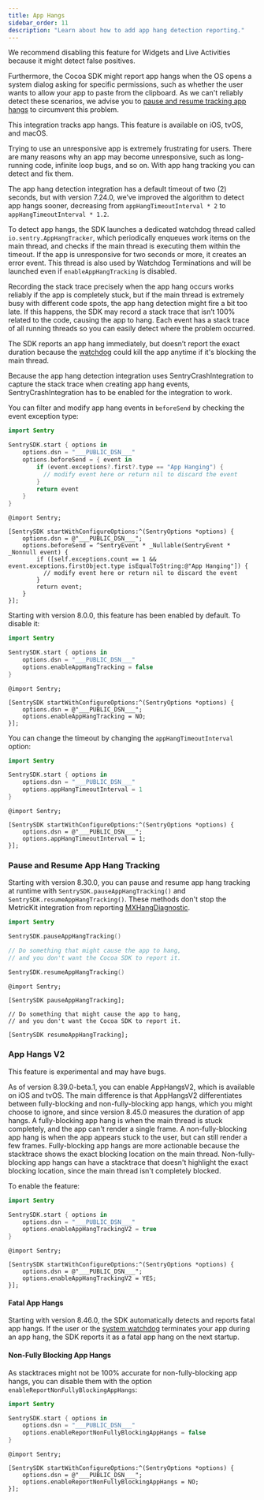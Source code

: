 ```yaml
---
title: App Hangs
sidebar_order: 11
description: "Learn about how to add app hang detection reporting."
---
```


<Alert>

We recommend disabling this feature for Widgets and Live Activities because it might detect false positives.

Furthermore, the Cocoa SDK might report app hangs when the OS opens a system dialog asking for specific permissions,
such as whether the user wants to allow your app to paste from the clipboard. As we can't reliably detect these scenarios,
we advise you to [pause and resume tracking app hangs](#pause-and-resume-app-hang-tracking) to circumvent this problem.

</Alert>

This integration tracks app hangs. This feature is available on iOS, tvOS, and macOS.

Trying to use an unresponsive app is extremely frustrating for users. There are many reasons why an app may become unresponsive, such as long- running code, infinite loop bugs, and so on. With app hang tracking you can detect and fix them.

The app hang detection integration has a default timeout of two (2) seconds, but with version 7.24.0, we’ve improved the algorithm to detect app hangs sooner, decreasing from `appHangTimeoutInterval * 2` to `appHangTimeoutInterval * 1.2`.

To detect app hangs, the SDK launches a dedicated watchdog thread called `io.sentry.AppHangTracker`, which periodically enqueues work items on the main thread, and checks if the main thread is executing them within the timeout. If the app is unresponsive for two seconds or more, it creates an error event. This thread is also used by <PlatformLink to="/configuration/watchdog-terminations/">Watchdog Terminations</PlatformLink> and will be launched even if `enableAppHangTracking` is disabled.

Recording the stack trace precisely when the app hang occurs works reliably if the app is completely stuck, but if the main thread is extremely busy with different code spots, the app hang detection might fire a bit too late. If this happens, the SDK may record a stack trace that isn’t 100% related to the code, causing the app to hang. Each event has a stack trace of all running threads so you can easily detect where the problem occurred.

The SDK reports an app hang immediately, but doesn’t report the exact duration because the [watchdog](https://developer.apple.com/documentation/xcode/addressing-watchdog-terminations) could kill the app anytime if it's blocking the main thread.

Because the app hang detection integration uses SentryCrashIntegration to capture the stack trace when creating app hang events, SentryCrashIntegration has to be enabled for the integration to work.

You can filter and modify app hang events in `beforeSend` by checking the event exception type:


```swift {tabTitle:Swift}
import Sentry

SentrySDK.start { options in
    options.dsn = "___PUBLIC_DSN___"
    options.beforeSend = { event in
        if (event.exceptions?.first?.type == "App Hanging") {
          // modify event here or return nil to discard the event
        }
        return event
    }
}
```

```objc {tabTitle:Objective-C}
@import Sentry;

[SentrySDK startWithConfigureOptions:^(SentryOptions *options) {
    options.dsn = @"___PUBLIC_DSN___";
    options.beforeSend = ^SentryEvent * _Nullable(SentryEvent * _Nonnull event) {
        if ([self.exceptions.count == 1 && event.exceptions.firstObject.type isEqualToString:@"App Hanging"]) {
          // modify event here or return nil to discard the event
        }
        return event;
    }
}];
```

Starting with version 8.0.0, this feature has been enabled by default. To disable it:


```swift {tabTitle:Swift}
import Sentry

SentrySDK.start { options in
    options.dsn = "___PUBLIC_DSN___"
    options.enableAppHangTracking = false
}
```

```objc {tabTitle:Objective-C}
@import Sentry;

[SentrySDK startWithConfigureOptions:^(SentryOptions *options) {
    options.dsn = @"___PUBLIC_DSN___";
    options.enableAppHangTracking = NO;
}];

```

You can change the timeout by changing the `appHangTimeoutInterval` option:


```swift {tabTitle:Swift}
import Sentry

SentrySDK.start { options in
    options.dsn = "___PUBLIC_DSN___"
    options.appHangTimeoutInterval = 1
}
```

```objc {tabTitle:Objective-C}
@import Sentry;

[SentrySDK startWithConfigureOptions:^(SentryOptions *options) {
    options.dsn = @"___PUBLIC_DSN___";
    options.appHangTimeoutInterval = 1;
}];

```

### Pause and Resume App Hang Tracking

Starting with version 8.30.0, you can pause and resume app hang tracking at runtime with `SentrySDK.pauseAppHangTracking()` and `SentrySDK.resumeAppHangTracking()`.
These methods don't stop the <PlatformLink to="/configuration/metric-kit">MetricKit</PlatformLink> integration from reporting [MXHangDiagnostic](https://developer.apple.com/documentation/metrickit/mxhangdiagnostic).

```swift {tabTitle:Swift}
import Sentry

SentrySDK.pauseAppHangTracking()

// Do something that might cause the app to hang,
// and you don't want the Cocoa SDK to report it.

SentrySDK.resumeAppHangTracking()
```

```objc {tabTitle:Objective-C}
@import Sentry;

[SentrySDK pauseAppHangTracking];

// Do something that might cause the app to hang,
// and you don't want the Cocoa SDK to report it.

[SentrySDK resumeAppHangTracking];

```

### App Hangs V2

<Alert>

This feature is experimental and may have bugs.

</Alert>

As of version 8.39.0-beta.1, you can enable AppHangsV2, which is available on iOS and tvOS. The main difference is that AppHangsV2 differentiates between fully-blocking and non-fully-blocking app hangs, which you might choose to ignore, and since version 8.45.0 measures the duration of app hangs. A fully-blocking app hang is when the main thread is stuck completely, and the app can't render a single frame. A non-fully-blocking app hang is when the app appears stuck to the user, but can still render a few frames. Fully-blocking app hangs are more actionable because the stacktrace shows the exact blocking location on the main thread. Non-fully-blocking app hangs can have a stacktrace that doesn't highlight the exact blocking location, since the main thread isn't completely blocked.

To enable the feature:

```swift {tabTitle:Swift}
import Sentry

SentrySDK.start { options in
    options.dsn = "___PUBLIC_DSN___"
    options.enableAppHangTrackingV2 = true
}
```

```objc {tabTitle:Objective-C}
@import Sentry;

[SentrySDK startWithConfigureOptions:^(SentryOptions *options) {
    options.dsn = @"___PUBLIC_DSN___";
    options.enableAppHangTrackingV2 = YES;
}];
```

#### Fatal App Hangs

Starting with version 8.46.0, the SDK automatically detects and reports fatal app hangs. If the user or the [system watchdog](https://developer.apple.com/documentation/xcode/addressing-watchdog-terminations) terminates your app during an app hang, the SDK reports it as a fatal app hang on the next startup.


#### Non-Fully Blocking App Hangs

As stacktraces might not be 100% accurate for non-fully-blocking app hangs, you can disable them with the option `enableReportNonFullyBlockingAppHangs`:

```swift {tabTitle:Swift}
import Sentry

SentrySDK.start { options in
    options.dsn = "___PUBLIC_DSN___"
    options.enableReportNonFullyBlockingAppHangs = false
}
```

```objc {tabTitle:Objective-C}
@import Sentry;

[SentrySDK startWithConfigureOptions:^(SentryOptions *options) {
    options.dsn = @"___PUBLIC_DSN___";
    options.enableReportNonFullyBlockingAppHangs = NO;
}];
```
